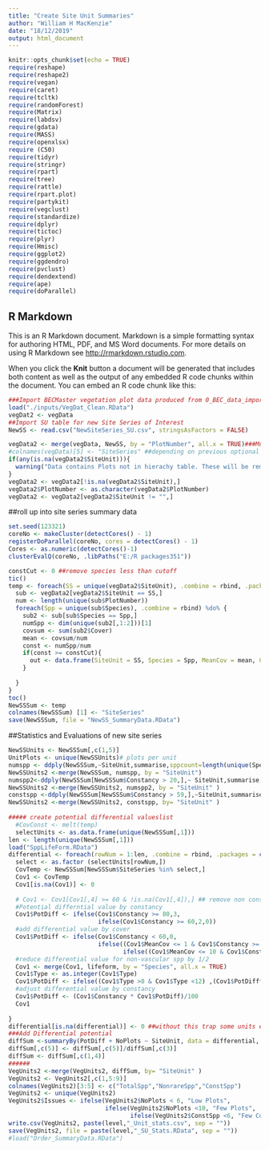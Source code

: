 ```yaml
---
title: "Create Site Unit Summaries"
author: "William H MacKenzie"
date: "18/12/2019"
output: html_document
---
```


```r
knitr::opts_chunk$set(echo = TRUE)
require(reshape)
require(reshape2)
require(vegan)
require(caret)
require(tcltk)
require(randomForest)
require(Matrix)
require(labdsv)
require(gdata)
require(MASS)
require(openxlsx)
require (C50)
require(tidyr)
require(stringr)
require(rpart)
require(tree)
require(rattle)
require(rpart.plot)
require(partykit)
require(vegclust)
require(standardize)
require(dplyr)
require(tictoc)
require(plyr)
require(Hmisc)
require(ggplot2)
require(ggdendro)
require(pvclust)
require(dendextend)
require(ape)
require(doParallel)
```

## R Markdown

This is an R Markdown document. Markdown is a simple formatting syntax for authoring HTML, PDF, and MS Word documents. For more details on using R Markdown see <http://rmarkdown.rstudio.com>.

When you click the **Knit** button a document will be generated that includes both content as well as the output of any embedded R code chunks within the document. You can embed an R code chunk like this:

```r
###Import BECMaster vegetation plot data produced from 0_BEC_data_import_clean.R script
load("./inputs/VegDat_Clean.RData")
vegDat2 <- vegData
##Import SU table for new Site Series of Interest
NewSS <- read.csv("NewSiteSeries_SU.csv", stringsAsFactors = FALSE)

vegData2 <- merge(vegData, NewSS, by = "PlotNumber", all.x = TRUE)###Must select SiteSeries as level for now
#colnames(vegData)[5] <- "SiteSeries" ##depending on previous optional runs the column number will need to be changed
if(any(is.na(vegData2$SiteUnit))){
  warning("Data contains Plots not in hierachy table. These will be removed.")
}
vegData2 <- vegData2[!is.na(vegData2$SiteUnit),]
vegData2$PlotNumber <- as.character(vegData2$PlotNumber)
vegData2 <- vegData2[vegData2$SiteUnit != "",]
```

##roll up into site series summary data
```r

set.seed(123321)
coreNo <- makeCluster(detectCores() - 1)
registerDoParallel(coreNo, cores = detectCores() - 1)
Cores <- as.numeric(detectCores()-1)
clusterEvalQ(coreNo, .libPaths("E:/R packages351"))

constCut <- 0 ##remove species less than cutoff
tic()
temp <- foreach(SS = unique(vegData2$SiteUnit), .combine = rbind, .packages = "foreach") %dopar% {
  sub <- vegData2[vegData2$SiteUnit == SS,]
  num <- length(unique(sub$PlotNumber))
  foreach(Spp = unique(sub$Species), .combine = rbind) %do% {
    sub2 <- sub[sub$Species == Spp,]
    numSpp <- dim(unique(sub2[,1:2]))[1]
    covsum <- sum(sub2$Cover)
    mean <- covsum/num
    const <- numSpp/num
    if(const >= constCut){
      out <- data.frame(SiteUnit = SS, Species = Spp, MeanCov = mean, Constancy = const*100, NoPlots = num)
    }
    
  }
}
toc()
NewSSSum <- temp
colnames(NewSSSum) [1] <- "SiteSeries"
save(NewSSSum, file = "NewSS_SummaryData.RData")


```

##Statistics and Evaluations of new site series

```r

NewSSUnits <- NewSSSum[,c(1,5)]
UnitPlots <- unique(NewSSUnits)# plots per unit
numspp <- ddply(NewSSSum,~SiteUnit,summarise,sppcount=length(unique(Species))) # number of species per unit
NewSSUnits2 <-merge(NewSSSum, numspp, by = "SiteUnit")
numspp2<-ddply(NewSSSum[NewSSSum$Constancy > 20,],~ SiteUnit,summarise,sppcount=length(unique(Species))) # number of non-accidental species per unit
NewSSUnits2 <-merge(NewSSUnits2, numspp2, by = "SiteUnit" )
constspp <-ddply(NewSSSum[NewSSSum$Constancy > 59,],~SiteUnit,summarise,sppcount=length(unique(Species))) # number of constant species per unit
NewSSUnits2 <-merge(NewSSUnits2, constspp, by= "SiteUnit" )
  
##### create potential differential valueslist
  #CovConst <- melt(temp)
  selectUnits <- as.data.frame(unique(NewSSSum[,1]))
len <- length(unique(NewSSSum[,1]))
load("SppLifeForm.RData")
differential <- foreach(rowNum = 1:len, .combine = rbind, .packages = c("foreach","reshape2")) %dopar% {
  select <- as.factor (selectUnits[rowNum,])
  CovTemp <- NewSSSum[NewSSSum$SiteSeries %in% select,]
  Cov1 <- CovTemp
  Cov1[is.na(Cov1)] <- 0
  
  # Cov1 <- Cov1[Cov1[,4] >= 60 & !is.na(Cov1[,4]),] ## remove non constant species
  #Potential differntial value by constancy
  Cov1$PotDiff <- ifelse(Cov1$Constancy >= 80,3,
                         ifelse(Cov1$Constancy >= 60,2,0))
  #add differential value by cover                                   
  Cov1$PotDiff <- ifelse(Cov1$Constancy < 60,0,
                         ifelse((Cov1$MeanCov <= 1 & Cov1$Constancy >= 60),(Cov1$PotDiff - 1),
                                ifelse((Cov1$MeanCov <= 10 & Cov1$Constancy >= 60),(Cov1$PotDiff),(Cov1$PotDiff + 7))))
  #reduce differential value for non-vascular spp by 1/2
  Cov1 <- merge(Cov1, lifeform, by = "Species", all.x = TRUE)
  Cov1$Type <- as.integer(Cov1$Type)
  Cov1$PotDiff <- ifelse((Cov1$Type >8 & Cov1$Type <12) ,(Cov1$PotDiff*0.5),(Cov1$PotDiff))
  #adjust differential value by constancy
  Cov1$PotDiff <- (Cov1$Constancy * Cov1$PotDiff)/100
  Cov1
  
}
differential[is.na(differential)] <- 0 ##without this trap some units end with N/A sum in summaryBy function
###Add Differential potential
diffSum <-summaryBy(PotDiff + NoPlots ~ SiteUnit, data = differential, FUN = c(length, sum))
diffSum[,c(5)] <- diffSum[,c(5)]/diffSum[,c(3)]
diffSum <- diffSum[,c(1,4)]
######
VegUnits2 <-merge(VegUnits2, diffSum, by= "SiteUnit" )
VegUnits2 <- VegUnits2[,c(1,5:9)]
colnames(VegUnits2)[3:5] <- c("TotalSpp","NonrareSpp","ConstSpp")
VegUnits2 <- unique(VegUnits2)
VegUnits2$Issues <- ifelse(VegUnits2$NoPlots < 6, "Low Plots", 
                           ifelse(VegUnits2$NoPlots <10, "Few Plots",
                                  ifelse(VegUnits2$ConstSpp <6, "Few Constants", "OK")))
write.csv(VegUnits2, paste(level,"_Unit_stats.csv", sep = ""))
save(VegUnits2, file = paste(level,"_SU_Stats.RData", sep = ""))
#load("Order_SummaryData.RData")
```


